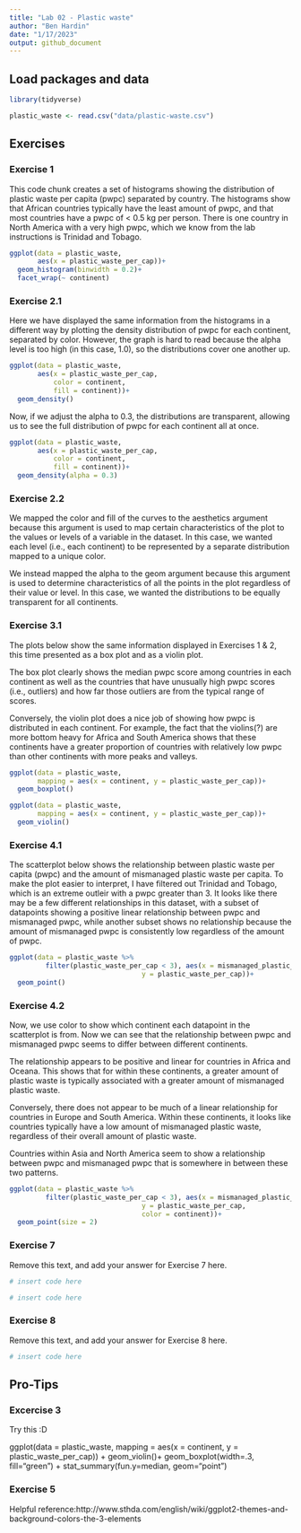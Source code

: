 ```yaml
---
title: "Lab 02 - Plastic waste"
author: "Ben Hardin"
date: "1/17/2023"
output: github_document
---
```


## Load packages and data

```r
library(tidyverse) 
```

```r
plastic_waste <- read.csv("data/plastic-waste.csv")
```

## Exercises

### Exercise 1

This code chunk creates a set of histograms showing the distribution of plastic waste per capita (pwpc) separated by country. The histograms show that African countries typically have the least amount of pwpc, and that most countries have a pwpc of < 0.5 kg per person. There is one country in North America with a very high pwpc, which we know from the lab instructions is Trinidad and Tobago. 

```r
ggplot(data = plastic_waste,
       aes(x = plastic_waste_per_cap))+
  geom_histogram(binwidth = 0.2)+
  facet_wrap(~ continent)
```

### Exercise 2.1

Here we have displayed the same information from the histograms in a different way by plotting the density distribution of pwpc for each continent, separated by color. However, the graph is hard to read because the alpha level is too high (in this case, 1.0), so the distributions cover one another up.

```r
ggplot(data = plastic_waste,
       aes(x = plastic_waste_per_cap,
           color = continent,
           fill = continent))+
  geom_density()
```

Now, if we adjust the alpha to 0.3, the distributions are transparent, allowing us to see the full distribution of pwpc for each continent all at once.

```r
ggplot(data = plastic_waste,
       aes(x = plastic_waste_per_cap,
           color = continent,
           fill = continent))+
  geom_density(alpha = 0.3)
```

### Exercise 2.2

We mapped the color and fill of the curves to the aesthetics argument because this argument is used to map certain characteristics of the plot to the values or levels of a variable in the dataset. In this case, we wanted each level (i.e., each continent) to be represented by a separate distribution mapped to a unique color.

We instead mapped the alpha to the geom argument because this argument is used to determine characteristics of all the points in the plot regardless of their value or level. In this case, we wanted the distributions to be equally transparent for all continents.

### Exercise 3.1

The plots below show the same information displayed in Exercises 1 & 2, this time presented as a box plot and as a violin plot.

The box plot clearly shows the median pwpc score among countries in each continent as well as the countries that have unusually high pwpc scores (i.e., outliers) and how far those outliers are from the typical range of scores.

Conversely, the violin plot does a nice job of showing how pwpc is distributed in each continent. For example, the fact that the violins(?) are more bottom heavy for Africa and South America shows that these continents have a greater proportion of countries with relatively low pwpc than other continents with more peaks and valleys.

```r
ggplot(data = plastic_waste,
       mapping = aes(x = continent, y = plastic_waste_per_cap))+
  geom_boxplot()

ggplot(data = plastic_waste,
       mapping = aes(x = continent, y = plastic_waste_per_cap))+
  geom_violin()
```

### Exercise 4.1

The scatterplot below shows the relationship between plastic waste per capita (pwpc) and the amount of mismanaged plastic waste per capita. To make the plot easier to interpret, I have filtered out Trinidad and Tobago, which is an extreme outleir with a pwpc greater than 3. It looks like there may be a few different relationships in this dataset, with a subset of datapoints showing a positive linear relationship between pwpc and mismanaged pwpc, while another subset shows no relationship because the amount of mismanaged pwpc is consistently low regardless of the amount of pwpc.

```r
ggplot(data = plastic_waste %>%
         filter(plastic_waste_per_cap < 3), aes(x = mismanaged_plastic_waste_per_cap, 
                                 y = plastic_waste_per_cap))+
  geom_point()
```

### Exercise 4.2

Now, we use color to show which continent each datapoint in the scatterplot is from. Now we can see that the relationship between pwpc and mismanaged pwpc seems to differ between different continents. 

The relationship appears to be positive and linear for countries in Africa and Oceana. This shows that for within these continents, a greater amount of plastic waste is typically associated with a greater amount of mismanaged plastic waste.

Conversely, there does not appear to be much of a linear relationship for countries in Europe and South America. Within these continents, it looks like countries typically have a low amount of mismanaged plastic waste, regardless of their overall amount of plastic waste.

Countries within Asia and North America seem to show a relationship between pwpc and mismanaged pwpc that is somewhere in between these two patterns.

```r
ggplot(data = plastic_waste %>%
         filter(plastic_waste_per_cap < 3), aes(x = mismanaged_plastic_waste_per_cap, 
                                 y = plastic_waste_per_cap,
                                 color = continent))+
  geom_point(size = 2)
```

### Exercise 7

Remove this text, and add your answer for Exercise 7 here.

```r
# insert code here
```

```r
# insert code here
```

### Exercise 8

Remove this text, and add your answer for Exercise 8 here.

```r
# insert code here
```

## Pro-Tips

### Excercise 3

Try this :D

ggplot(data = plastic_waste, 
       mapping = aes(x = continent, 
                     y = plastic_waste_per_cap)) +
  geom_violin()+
  geom_boxplot(width=.3, fill="green") +
  stat_summary(fun.y=median, geom="point") 
  
### Exercise 5 

Helpful reference:http://www.sthda.com/english/wiki/ggplot2-themes-and-background-colors-the-3-elements



